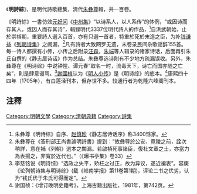 《'''明詩綜'''》，是明代詩歌總集，清代[[朱彝尊|朱彝尊]]輯，共一百卷。

《明詩綜》一書仿效[[元好问|元好问]]《[[中州集|中州集]]》“以诗系人，以人系传”的体例，“或因诗而存其人，或因人而存其诗”，輯錄明代3337位明代詩人的作品，<ref>朱彝尊《明诗综》自序、[[赵慎畛|赵慎畛]]《静志居诗话序》称3400馀家。</ref>自洪武朝始，止於崇禎朝，重要詩人選入百首，亦有只選一首者，特重於死於末造之臣，为补[[钱谦益|钱谦益]]《[[列朝诗集|列朝诗集]]》之阙漏，<ref>朱彝尊在《答刑部王尚書論明詩書》提到：“故彝尊於公安、竟陵之前，詮次稍詳，意在補《列朝》選本之闕漏。若啟禎死事諸臣，復社文章之士，亦當力為表揚之，非寬於近代也。”（《曝书亭集》卷33）</ref>凡有詩者大致网罗无遗，末卷录民间杂歌谣辞155首。每一诗人都撰有小传，小传之后附录[[汪森|汪森]]，[[朱端|朱端]]等人辑录的诸家诗话，后面再引朱氏自撰的《静志居诗话》作为总结。朱彝尊选诗則有不少地方疏漏误收。另外，朱彝尊在《明诗综》中说钟惺、谭元春“取名一时，流毒天下，诗亡而国亦随之亡矣”，則是肆意谩骂。<ref>李慈铭说《明诗综》“选政之失平，矫枉之过正，故为异议，遂近褊衷”。容庚《论列朝诗集与明诗综》(载《岭南学报》第11卷第1期)，评论二书之优劣，认为“钱氏优于朱氏可得而定”。</ref>[[謝國楨|謝國楨]]认为《[[明人小传|明人小传]]》是《明诗综》的底本。<ref>谢国桢：《增订晚明史籍考》，上海古籍出版社，1981年，第742页。</ref>康熙四十四年（1705年），有白莲泾刊本，但存世不多。较通行者为乾隆六峰阁刊本。

==注釋==
{{reflist}}

[[Category:明朝文學|Category:明朝文學]]
[[Category:清朝典籍|Category:清朝典籍]]
[[Category:詩集|Category:詩集]]